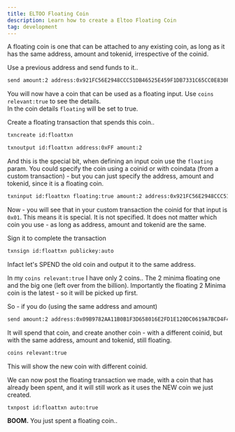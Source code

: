 ```yaml
---
title: ELTOO Floating Coin
description: Learn how to create a Eltoo Floating Coin
tag: development
---
```


A floating coin is one that can be attached to any existing coin, as long as it has the same address, amount and tokenid, irrespective of the coinid.

Use a previous address and send funds to it..

```bash title="Terminal"
send amount:2 address:0x921FC56E2948CCC51DB46525E459F1DB7331C65CC0E830FBC0E63CF273C6B592
```

You will now have a coin that can be used as a floating input. Use `coins relevant:true` to see the details. <br/>
In the coin details `floating` will be set to true.

Create a floating transaction that spends this coin..

```bash title="Terminal"
txncreate id:floattxn
```

```bash title="Terminal"
txnoutput id:floattxn address:0xFF amount:2
```

And this is the special bit, when defining an input coin use the `floating` param. You could specify the coin using a coinid or with coindata (from a custom transaction) - but you can just specify the address, amount and tokenid, since it is a floating coin.

```bash title="Terminal"
txninput id:floattxn floating:true amount:2 address:0x921FC56E2948CCC51DB46525E459F1DB7331C65CC0E830FBC0E63CF273C6B592
```

Now - you will see that in your custom transaction the coinid for that input is `0x01`. This means it is special. It is not specified. It does not matter which coin you use - as long as address, amount and tokenid are the same.

Sign it to complete the transaction

```bash title="Terminal"
txnsign id:floattxn publickey:auto
```

Infact let's SPEND the old coin and output it to the same address.

In my `coins relevant:true` I have only 2 coins.. The 2 minima floating one and the big one (left over from the billion). Importantly the floating 2 Minima coin is the latest - so it will be picked up first.

So - if you do (using the same address and amount)

```bash title="Terminal"
send amount:2 address:0x09B9782AA11B0B1F3D658016E2FD1E120DC0619A7BCD4F4DA6A4D79F0C6A5783
```

It will spend that coin, and create another coin - with a different coinid, but with the same address, amount and tokenid, still floating.

```bash title="Terminal"
coins relevant:true
```

This will show the new coin with different coinid.

We can now post the floating transaction we made, with a coin that has already been spent, and it will still work as it uses the NEW coin we just created.

```bash title="Terminal"
txnpost id:floattxn auto:true
```

**BOOM.** You just spent a floating coin..
